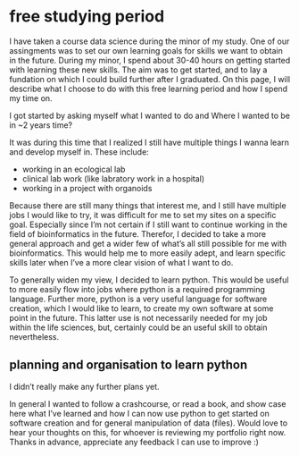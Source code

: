 # free studying period

I have taken a course data science during the minor of my study. One of our assingments was to set our own learning goals for skills we want to obtain in the future. During my minor, I spend about 30-40 hours on getting started with learning these new skills. The aim was to get started, and to lay a fundation on which I could build further after I graduated.  On this page, I will describe what I choose to do with this free learning period and how I spend my time on. 

I got started by asking myself what I wanted to do and Where I wanted to be in ~2 years time?

It was during this time that I realized I still have multiple things I wanna learn and develop myself in. These include:

- working in an ecological lab 
- clinical lab work (like labratory work in a hospital)
- working in a project with organoids

Because there are still many things that interest me, and I still have multiple jobs I would like to try, it was difficult for me to set my sites on a specific goal. Especially since I'm not certain if I still want to continue working in the field of bioinformatics in the future. Therefor, I decided to take a more general approach and get a wider few of what's all still possible for me  with bioinformatics. This would help me to more easily adept, and learn specific skills later when I've a more clear vision of what I want to do. 

To generally widen my view, I decided to learn python. This would be useful to more easily flow into jobs where python is a required programming language. Further more, python is a very useful language for software creation, which I would like to learn, to create my own software at some point in the future. This latter use is not necessarily needed for my job within the life sciences, but, certainly could be an useful skill to obtain nevertheless. 

## planning and organisation to learn python 

I didn't really make any further plans yet. 

In general I wanted to follow a crashcourse, or read a book, and show case here what I've learned and how I can now use python to get started on software creation and for general manipulation of data (files). Would love to hear your thoughts on this, for whoever is reviewing my portfolio right now. Thanks in advance, appreciate any feedback I can use to improve :)  